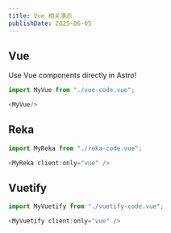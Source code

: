 ```yaml
---
title: Vue 相关演示
publishDate: 2025-06-05
---
```

## Vue

Use Vue components directly in Astro!

```js
import MyVue from "./vue-code.vue";

<MyVue/>
```


<MyVue/>

## Reka

```js
import MyReka from "./reka-code.vue";

<MyReka client:only="vue" />
```


<MyReka client:only="vue" />

## Vuetify

```js
import MyVuetify from "./vuetify-code.vue";

<MyVuetify client:only="vue" />
```


<MyVuetify client:only="vue" />
